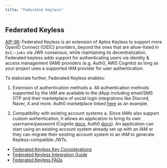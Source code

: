 ```yaml
---
title: "Federated Keyless"
---
```








## Federated Keyless

[AIP-96](https://github.com/aptos-foundation/AIPs/blob/main/aips/aip-96.md): Federated Keyless is an extension of Aptos Keyless to support more OpenID Connect (OIDC) providers, beyond the ones that are allow-listed in `0x1::jwks` via JWK consensus, while maintaining its decentralization. Federated keyless adds support for authenticating users via identity &amp; access management (IAM) providers (e.g. Auth0, AWS Cognito) as long as your project uses a supported IAM provider for user authentication.

To elaborate further, Federated Keyless enables:

1. Extension of authentication methods
   a. All authentication methods supported by the IAM are available to the dApp including email/SMS OTP and their marketplace of social login integrations like Discord, Naver, X and more. Auth0 marketplace linked [here](https://marketplace.auth0.com/) as an example.

2. Compatibility with existing account systems
   a. Since IAMs also support custom authentication, it allows an application to bring its own username/password (Cognito [docs](https://docs.aws.amazon.com/cognito/latest/developerguide/amazon-cognito-user-pools-authentication-flow.html), Auth0 [docs](https://auth0.com/blog/Custom-Authentication-With-Auth0/)). An application can start using an existing account system already set up with an IAM or they can migrate their existing account system to an IAM to generate Keyless-compatible JWTs.

- [Federated Keyless Key Considerations](/build/guides/aptos-keyless/federated-keyless/key-considerations)
- [Federated Keyless Integration Guide](/build/guides/aptos-keyless/federated-keyless/integration-guide)
- [Federated Keyless FAQs](/build/guides/aptos-keyless/federated-keyless/other)
